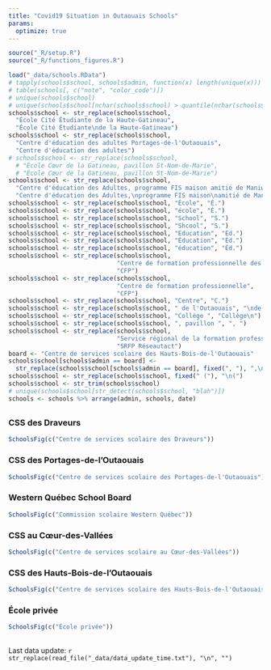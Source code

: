 ```yaml
---
title: "Covid19 Situation in Outaouais Schools"
params: 
  optimize: true
---
```


```r
source("_R/setup.R")
source("_R/functions_figures.R")
```

```r
load("_data/schools.RData")
# tapply(schools$school, schools$admin, function(x) length(unique(x)))
# table(schools[, c("note", "color_code")])
# unique(schools$school)
# unique(schools$school[nchar(schools$school) > quantile(nchar(schools$school), probs = seq(0, 1, 0.05)[20])])
schools$school <- str_replace(schools$school, 
  "École Cité Étudiante de la Haute-Gatineau", 
  "École Cité Étudiante\nde la Haute-Gatineau")
schools$school <- str_replace(schools$school, 
  "Centre d'éducation des adultes Portages-de-l'Outaouais", 
  "Centre d'éducation des adultes")
# schools$school <- str_replace(schools$school, 
  # "École Cœur de la Gatineau, pavillon St-Nom-de-Marie", 
  # "École Cœur de la Gatineau, pavillon St-Nom-de-Marie")
schools$school <- str_replace(schools$school, 
  "Centre d'éducation des Adultes, programme FIS maison amitié de Maniwaki", 
  "Centre d'éducation des Adultes,\nprogramme FIS maison\namitié de Maniwaki")
schools$school <- str_replace(schools$school, "École", "É.")
schools$school <- str_replace(schools$school, "école", "É.")
schools$school <- str_replace(schools$school, "School", "S.")
schools$school <- str_replace(schools$school, "Shcool", "S.")
schools$school <- str_replace(schools$school, "Education", "Ed.")
schools$school <- str_replace(schools$school, "Éducation", "Éd.")
schools$school <- str_replace(schools$school, "éducation", "Éd.")
schools$school <- str_replace(schools$school, 
                              "Centre de formation professionnelle des métiers", 
                              "CFP")
schools$school <- str_replace(schools$school, 
                              "Centre de formation professionnelle", 
                              "CFP")
schools$school <- str_replace(schools$school, "Centre", "C.")
schools$school <- str_replace(schools$school, " de l'Outaouais", "\nde l'Outaouais")
schools$school <- str_replace(schools$school, "Collège ", "Collège\n")
schools$school <- str_replace(schools$school, ", pavillon ", ", ")
schools$school <- str_replace(schools$school, 
                              "Service régional de la formation professionnelle et du service aux entreprises Réseautact", 
                              "SRFP Réseautact")
board <- "Centre de services scolaire des Hauts-Bois-de-l'Outaouais"
schools$school[schools$admin == board] <- 
  str_replace(schools$school[schools$admin == board], fixed(", "), ",\n")
schools$school <- str_replace(schools$school, fixed(" ("), "\n(")
schools$school <- str_trim(schools$school)
# unique(schools$school[str_detect(schools$school, "blah")])
schools <- schools %>% arrange(admin, schools, date)
```

## {.tabset .tabset-fade .tabset-pills}

### CSS des Draveurs
```r
SchoolsFig(c("Centre de services scolaire des Draveurs"))
```

### CSS des Portages-de-l'Outaouais
```r
SchoolsFig(c("Centre de services scolaire des Portages-de-l'Outaouais"))
```

### Western Québec School Board
```r
SchoolsFig(c("Commission scolaire Western Québec"))
```

### CSS au Cœur-des-Vallées
```r
SchoolsFig(c("Centre de services scolaire au Cœur-des-Vallées"))
```

### CSS des Hauts-Bois-de-l'Outaouais
```r
SchoolsFig(c("Centre de services scolaire des Hauts-Bois-de-l'Outaouais"))
```

### École privée
```r
SchoolsFig(c("École privée"))
```

## 

Last data update: `r str_replace(read_file("_data/data_update_time.txt"), "\n", "")`
